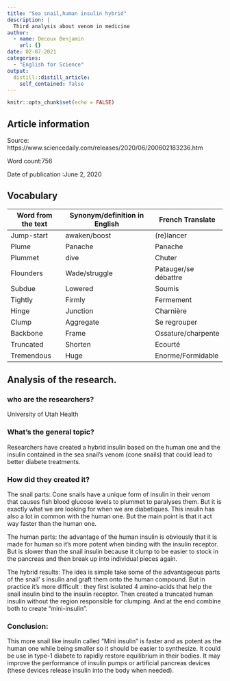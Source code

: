 ```yaml
---
title: "Sea snail,human insulin hybrid"
description: |
  Third analysis about venom in medicine
author:
  - name: Decoux Benjamin
    url: {}
date: 02-07-2021
categories:
  - "English for Science"
output:
  distill::distill_article:
    self_contained: false
---
```


```r
knitr::opts_chunk$set(echo = FALSE)
```

## Article information

Source: https://www.sciencedaily.com/releases/2020/06/200602183236.htm

Word count:756

Date of publication :June 2, 2020 

## Vocabulary

| Word from the text | Synonym/definition in English | French Translate     |
| ------------------ | ----------------------------- | -------------------- |
| Jump-start         | awaken/boost                  | (re)lancer           |
| Plume              | Panache                       | Panache              |
| Plummet            | dive                          | Chuter               |
| Flounders          | Wade/struggle                 | Patauger/se débattre |
| Subdue             | Lowered                       | Soumis               |
| Tightly            | Firmly                        | Fermement            |
| Hinge              | Junction                    | Charnière            |
| Clump              | Aggregate                     | Se regrouper         |
| Backbone           | Frame                         | Ossature/charpente   |
| Truncated          | Shorten                       | Ecourté              |
| Tremendous         | Huge                          | Enorme/Formidable    |

## Analysis of the research.

### who are the researchers?
University of Utah Health 
 
### What’s the general topic?
Researchers have created a hybrid insulin based on the human one and the insulin contained in the sea snail’s venom (cone snails) that could lead to better diabete treatments.
 
### How did they created it?
The snail parts: Cone snails have a unique form of insulin in their venom that causes fish blood glucose levels to plummet to paralyses them. But it is exactly what we are looking for when we are diabetiques. This insulin has also a lot in common with the human one.  But the main point is that it act way faster than the human one.

The human parts: the advantage of the human insulin is obviously that it is made for human so it’s more potent when binding with the insulin receptor. But is slower than the snail insulin because it clump to be easier to stock in the pancreas and then break up into individual pieces again.

The hybrid results: The idea is simple take some of the advantageous parts of the snail’ s insulin and graft them onto the human compound. But in practice it’s more difficult : they first isolated 4 amino-acids that help the snail insulin bind to the insulin receptor. Then created a truncated human insulin without the region responsible for clumping. And at the end combine both to create “mini-insulin”.

### Conclusion:
 This more snail like insulin called “Mini insulin” is faster and as potent as the human one while being smaller so it should be easier to synthesize. It could be use in type-1 diabete to rapidly restore equilibrium in their bodies. It may improve the performance of insulin pumps or artificial pancreas devices (these devices release insulin into the body when needed).


